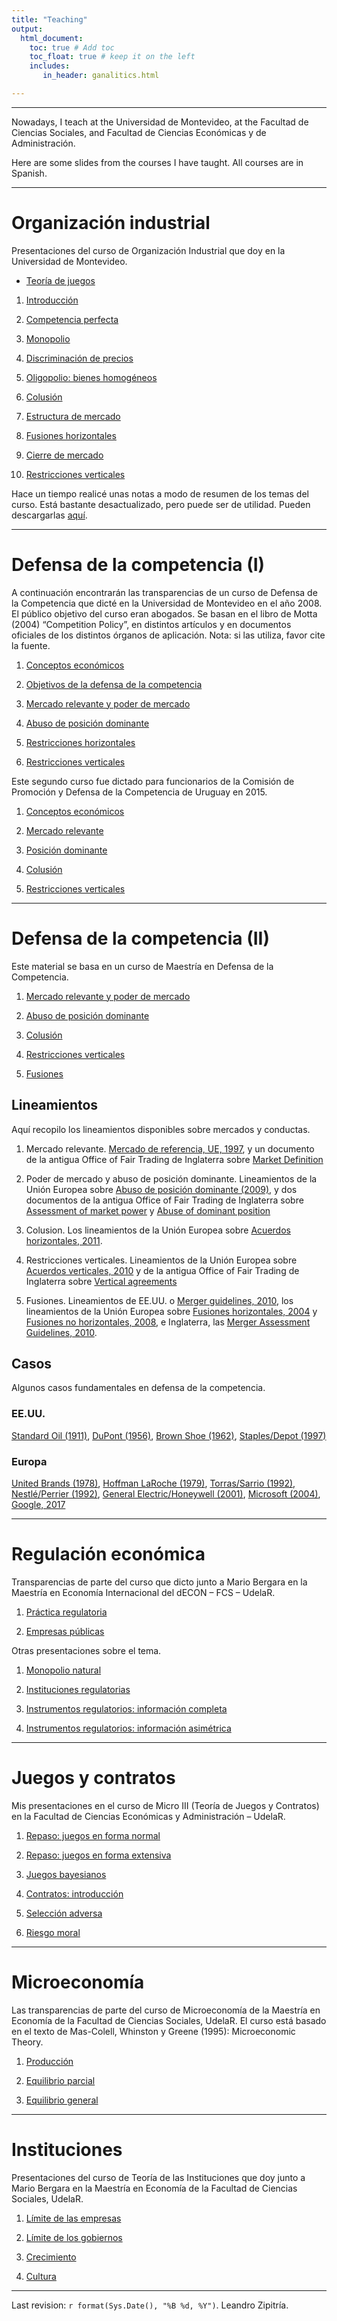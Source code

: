 ---
title: "Teaching"
output:
  html_document:
    toc: true # Add toc
    toc_float: true # keep it on the left
    includes:
       in_header: ganalitics.html

---

***

Nowadays, I teach at the Universidad de Montevideo, at the Facultad de Ciencias Sociales, and Facultad de Ciencias Económicas y de Administración.


Here are some slides from the courses I have taught. All courses are in Spanish.

---


# Organización industrial

Presentaciones del curso de Organización Industrial que doy en la Universidad de Montevideo.

- [Teoría de juegos](files/teaching/oi-um/Adicional-TeoJuegos.pdf)

1. [Introducción](files/teaching/oi-um/1-Introduccion.pdf)

1. [Competencia perfecta](files/teaching/oi-um/2-CP.pdf)

1. [Monopolio](files/teaching/oi-um/3-Monopolio.pdf)

1. [Discriminación de precios](files/teaching/oi-um/4-Discriminacion.pdf)

1. [Oligopolio: bienes homogéneos](files/teaching/oi-um/5-Oligopolio.pdf)

1. [Colusión](files/teaching/oi-um/6-Colusion.pdf)

1. [Estructura de mercado](files/teaching/oi-um/7-Estructura.pdf)

1. [Fusiones horizontales](files/teaching/oi-um/8-Fusiones.pdf)

1. [Cierre de mercado](files/teaching/oi-um/9-Cierre.pdf)

1. [Restricciones verticales](files/teaching/oi-um/10-Restriciones.verticales.pdf)

<!-- 1. [Oligopolio: bienes diferenciados](files/teaching/oi-um/6-BsDiferenciados.pdf) -->

<!-- 1. [Entrada al mercado](files/teaching/oi-um/8-Entrada.pdf) -->

<!-- 1. [Comportamientos estratégicos](files/teaching/oi-um/12-Estrategicos.pdf) -->

Hace un tiempo realicé unas notas a modo de resumen de los temas del curso. Está bastante desactualizado, pero puede ser de utilidad. Pueden descargarlas [aquí](files/teaching/oi-um/CursoOI.2012.pdf).

---

# Defensa de la competencia (I)

A continuación encontrarán las transparencias de un curso de Defensa de la Competencia que dicté en la Universidad de Montevideo en el año 2008. El público objetivo del curso eran abogados. Se basan en el libro de Motta (2004) “Competition Policy”, en distintos artículos y en documentos oficiales de los distintos órganos de aplicación. Nota: si las utiliza, favor cite la fuente.

1. [Conceptos económicos](files/teaching/intro-competencia/clase-1-conceptos-econc3b3micos.pdf)

1. [Objetivos de la defensa de la competencia](files/teaching/intro-competencia/clase-2-objetivos-de-la-dc.pdf)

1. [Mercado relevante y poder de mercado](files/teaching/intro-competencia/clase-3-mercado-relevante-y-poder-de-mercado.pdf)

1. [Abuso de posición dominante](files/teaching/intro-competencia/clase-4-abuso-de-posicion-domin.pdf)

1. [Restricciones horizontales](files/teaching/intro-competencia/clase-5-acuerdos-horizontales.pdf)

1. [Restricciones verticales](files/teaching/intro-competencia/clase-6-restricciones-horizontales.pdf)


Este segundo curso fue dictado para funcionarios de la Comisión de Promoción y Defensa de la Competencia de Uruguay en 2015.

1. [Conceptos económicos](files/teaching/intro-competencia/1-conceptos.pdf)

1. [Mercado relevante](files/teaching/intro-competencia/2-mercado.pdf)

1. [Posición dominante](files/teaching/intro-competencia/3-posdominante.pdf)

1. [Colusión](files/teaching/intro-competencia/4-colusion.pdf)

1. [Restricciones verticales](files/teaching/intro-competencia/5-verticales.pdf)

---

# Defensa de la competencia (II)

Este material se basa en un curso de Maestría en Defensa de la Competencia.

1. [Mercado relevante y poder de mercado](files/teaching/competencia-avanzado/clase_1_-_mercado_relevante2.pdf)

1. [Abuso de posición dominante](files/teaching/competencia-avanzado/clase_2_-_estrategicos2.pdf)

1. [Colusión](files/teaching/competencia-avanzado/clase_3_-_colusion1.pdf)

1. [Restricciones verticales](files/teaching/competencia-avanzado/clase_4_-_verticales2.pdf)

1. [Fusiones](files/teaching/competencia-avanzado/clase_5_-_fusiones1.pdf)


## Lineamientos


Aquí recopilo los lineamientos disponibles sobre mercados y conductas.

1. Mercado relevante. [Mercado de referencia, UE, 1997](https://eur-lex.europa.eu/LexUriServ/LexUriServ.do?uri=OJ:C:1997:372:0005:0013:ES:PDF), y un documento de la antigua Office of Fair Trading de Inglaterra sobre [Market Definition](https://assets.publishing.service.gov.uk/government/uploads/system/uploads/attachment_data/file/284423/oft403.pdf)

1. Poder de mercado y abuso de posición dominante. Lineamientos de la Unión Europea sobre [Abuso de posición dominante (2009)](https://eur-lex.europa.eu/legal-content/ES/TXT/PDF/?uri=CELEX:52009XC0224(01)&from=ES), y dos documentos de la antigua Office of Fair Trading de Inglaterra sobre [Assessment of market power](https://assets.publishing.service.gov.uk/government/uploads/system/uploads/attachment_data/file/284400/oft415.pdf) y [Abuse of dominant position](https://assets.publishing.service.gov.uk/government/uploads/system/uploads/attachment_data/file/284422/oft402.pdf)

1. Colusion. Los lineamientos de la Unión Europea sobre [Acuerdos horizontales, 2011](https://eur-lex.europa.eu/LexUriServ/LexUriServ.do?uri=OJ:C:2011:011:0001:0072:ES:PDF).

1. Restricciones verticales. Lineamientos de la Unión Europea sobre [Acuerdos verticales, 2010](https://eur-lex.europa.eu/LexUriServ/LexUriServ.do?uri=OJ:C:2010:130:0001:0046:ES:PDF) y de la antigua Office of Fair Trading de Inglaterra sobre [Vertical agreements](https://assets.publishing.service.gov.uk/government/uploads/system/uploads/attachment_data/file/284430/oft419.pdf)

1. Fusiones. Lineamientos de EE.UU. o [Merger guidelines, 2010](https://www.ftc.gov/sites/default/files/attachments/merger-review/100819hmg.pdf), los lineamientos de la Unión Europea sobre [Fusiones horizontales, 2004](https://eur-lex.europa.eu/LexUriServ/LexUriServ.do?uri=OJ:C:2004:031:0005:0018:es:PDF) y [Fusiones no horizontales, 2008](https://eur-lex.europa.eu/LexUriServ/LexUriServ.do?uri=OJ:C:2008:265:0006:0025:es:PDF), e Inglaterra, las [Merger Assessment Guidelines, 2010](https://assets.publishing.service.gov.uk/government/uploads/system/uploads/attachment_data/file/284449/OFT1254.pdf).


## Casos

Algunos casos fundamentales en defensa de la competencia.

### EE.UU.

[Standard Oil (1911)](https://supreme.justia.com/cases/federal/us/221/1/), [DuPont (1956)](https://caselaw.findlaw.com/us-supreme-court/351/377.html), [Brown Shoe (1962)](https://caselaw.findlaw.com/us-supreme-court/370/294.html), [Staples/Depot (1997)](https://www.ftc.gov/enforcement/cases-proceedings/9710008/staples-inc-office-depot-inc)


### Europa

[United Brands (1978)](https://eur-lex.europa.eu/legal-content/ES/TXT/PDF/?uri=CELEX:61976CJ0027&from=EN), [Hoffman LaRoche (1979)](https://eur-lex.europa.eu/LexUriServ/LexUriServ.do?uri=CELEX:61976CJ0085:EN:PDF), [Torras/Sarrio (1992)](http://ec.europa.eu/competition/mergers/cases/decisions/m166_en.pdf), [Nestlé/Perrier (1992)](https://eur-lex.europa.eu/LexUriServ/LexUriServ.do?uri=CELEX:31992D0553:ES:PDF), [General Electric/Honeywell (2001)](http://ec.europa.eu/competition/mergers/cases/decisions/m2220_en.pdf), [Microsoft (2004)](https://leandrozipitria.files.wordpress.com/2013/09/ue-microsoft.pdf), [Google, 2017](http://ec.europa.eu/competition/antitrust/cases/dec_docs/39740/39740_14996_3.pdf)

---

# Regulación económica


Transparencias de parte del curso que dicto junto a Mario Bergara en la Maestría en Economía Internacional del dECON – FCS – UdelaR.

1. [Práctica regulatoria](files/teaching/regulacion/Clase_1_Practica_Regulatoria.pdf)

1. [Empresas públicas](files/teaching/regulacion/Clase_2_EEPP.pdf)


Otras presentaciones sobre el tema.

1. [Monopolio natural](files/teaching/regulacion2/clase2.pdf)

1. [Instituciones regulatorias](files/teaching/regulacion2/clase31.pdf)

1. [Instrumentos regulatorios: información completa](files/teaching/regulacion2/clase41.pdf)

1. [Instrumentos regulatorios: información asimétrica](files/teaching/regulacion2/clase51.pdf)


---

# Juegos y contratos


Mis presentaciones en el curso de Micro III (Teoría de Juegos y Contratos) en la Facultad de Ciencias Económicas y Administración – UdelaR.

1. [Repaso: juegos en forma normal](files/teaching/microiii/1.1-Repaso_Juegos_Normal.pdf)

1. [Repaso: juegos en forma extensiva](files/teaching/microiii/1.2-Repaso_Juegos_extensivos.pdf)

1. [Juegos bayesianos](files/teaching/microiii/3-juegos_bayesianos.pdf)

1. [Contratos: introducción](files/teaching/microiii/6.1-Contratos_presentacion.pdf)

1. [Selección adversa](files/teaching/microiii/6.2-Contratos_Seleccion_Adversa.pdf)

1. [Riesgo moral](files/teaching/microiii/6.3-Contratos_Riesgo_Moral.pdf)

---

# Microeconomía

Las transparencias de parte del curso de Microeconomía de la Maestría en Economía de la Facultad de Ciencias Sociales, UdelaR. El curso está basado en el texto de Mas-Colell, Whinston y Greene (1995): Microeconomic Theory.

1. [Producción](files/teaching/Micro/Cap5.Produccion.pdf)

1. [Equilibrio parcial](files/teaching/Micro/Cap10.Mercados_competitivos.pdf)

1. [Equilibrio general](files/teaching/Micro/Cap15.Equilibrio_general.pdf)

---

# Instituciones

Presentaciones del curso de Teoría de las Instituciones que doy junto a Mario Bergara en la Maestría en Economía de la Facultad de Ciencias Sociales, UdelaR.

1. [Límite de las empresas](files/teaching/instituciones/1.Limite_empresas.pdf)

1. [Límite de los gobiernos](files/teaching/instituciones/2.Limite_gobiernos.pdf)

1. [Crecimiento](files/teaching/instituciones/3.Crecimiento.pdf)

1. [Cultura](files/teaching/instituciones/4.Cultura.pdf)

---

Last revision: `r format(Sys.Date(), "%B %d, %Y")`. Leandro Zipitría.

